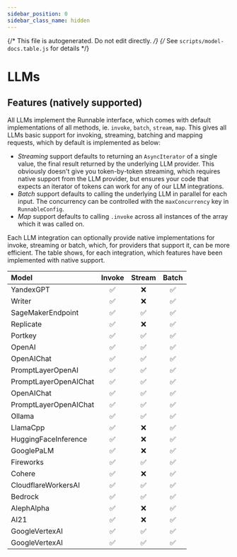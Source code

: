 ```yaml
---
sidebar_position: 0
sidebar_class_name: hidden
---
```

{/* This file is autogenerated. Do not edit directly. */}
{/* See `scripts/model-docs.table.js` for details */}
# LLMs

## Features (natively supported)

All LLMs implement the Runnable interface, which comes with default implementations of all methods, ie. `invoke`, `batch`, `stream`, `map`. This gives all LLMs basic support for invoking, streaming, batching and mapping requests, which by default is implemented as below:

- _Streaming_ support defaults to returning an `AsyncIterator` of a single value, the final result returned by the underlying LLM provider. This obviously doesn't give you token-by-token streaming, which requires native support from the LLM provider, but ensures your code that expects an iterator of tokens can work for any of our LLM integrations.
- _Batch_ support defaults to calling the underlying LLM in parallel for each input. The concurrency can be controlled with the `maxConcurrency` key in `RunnableConfig`.
- _Map_ support defaults to calling `.invoke` across all instances of the array which it was called on.

Each LLM integration can optionally provide native implementations for invoke, streaming or batch, which, for providers that support it, can be more efficient. The table shows, for each integration, which features have been implemented with native support.



| Model | Invoke | Stream | Batch |
| :--- | :---: | :---: | :---: |
| YandexGPT | ✅ | ❌ | ✅ |
| Writer | ✅ | ❌ | ✅ |
| SageMakerEndpoint | ✅ | ✅ | ✅ |
| Replicate | ✅ | ❌ | ✅ |
| Portkey | ✅ | ✅ | ✅ |
| OpenAI | ✅ | ✅ | ✅ |
| OpenAIChat | ✅ | ✅ | ✅ |
| PromptLayerOpenAI | ✅ | ✅ | ✅ |
| PromptLayerOpenAIChat | ✅ | ✅ | ✅ |
| OpenAIChat | ✅ | ✅ | ✅ |
| PromptLayerOpenAIChat | ✅ | ✅ | ✅ |
| Ollama | ✅ | ✅ | ✅ |
| LlamaCpp | ✅ | ❌ | ✅ |
| HuggingFaceInference | ✅ | ❌ | ✅ |
| GooglePaLM | ✅ | ❌ | ✅ |
| Fireworks | ✅ | ✅ | ✅ |
| Cohere | ✅ | ❌ | ✅ |
| CloudflareWorkersAI | ✅ | ✅ | ✅ |
| Bedrock | ✅ | ✅ | ✅ |
| AlephAlpha | ✅ | ❌ | ✅ |
| AI21 | ✅ | ❌ | ✅ |
| GoogleVertexAI | ✅ | ✅ | ✅ |
| GoogleVertexAI | ✅ | ✅ | ✅ |